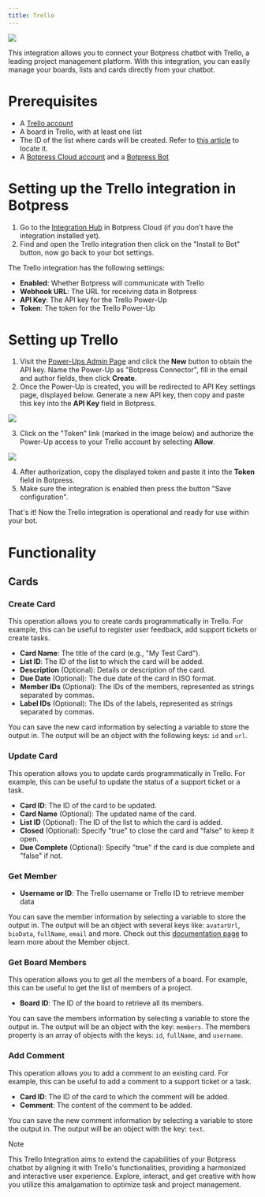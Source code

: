 ```yaml
---
title: Trello
---
```



<Img src="./trello.png" />

This integration allows you to connect your Botpress chatbot with Trello, a leading project management platform. With this integration, you can easily manage your boards, lists and cards directly from your chatbot.

# Prerequisites

* A [Trello account](https://trello.com/)
* A board in Trello, with at least one list
* The ID of the list where cards will be created. Refer to [this article](https://community.atlassian.com/t5/Trello-questions/How-do-I-find-the-LIST-ID/qaq-p/2272862) to locate it.
* A [Botpress Cloud account](https://sso.botpress.cloud) and a [Botpress Bot](https://botpress.com/docs/cloud/getting-started/create-and-publish-your-chatbot/)

# Setting up the Trello integration in Botpress

1. Go to the [Integration Hub](https://app.botpress.cloud/hub) in Botpress Cloud (if you don't have the integration installed yet).
2. Find and open the Trello integration then click on the "Install to Bot" button, now go back to your bot settings.

The Trello integration has the following settings:

* **Enabled**: Whether Botpress will communicate with Trello
* **Webhook URL**: The URL for receiving data in Botpress
* **API Key**: The API key for the Trello Power-Up
* **Token**: The token for the Trello Power-Up

# Setting up Trello

1. Visit the [Power-Ups Admin Page](https://trello.com/power-ups/admin) and click the **New** button to obtain the API key. Name the Power-Up as "Botpress Connector", fill in the email and author fields, then click **Create**.
2. Once the Power-Up is created, you will be redirected to API Key settings page, displayed below. Generate a new API key, then copy and paste this key into the **API Key** field in Botpress.

<Img src="./trello-apikey.png" />

3. Click on the "Token" link (marked in the image below) and authorize the Power-Up access to your Trello account by selecting **Allow**.

<Img src="./trello-token.png" />

4. After authorization, copy the displayed token and paste it into the **Token** field in Botpress.
5. Make sure the integration is enabled then press the button "Save configuration".

That's it! Now the Trello integration is operational and ready for use within your bot.

# Functionality

## Cards

### Create Card

This operation allows you to create cards programmatically in Trello. For example, this can be useful to register user feedback, add support tickets or create tasks.

* **Card Name**: The title of the card (e.g., "My Test Card").
* **List ID**: The ID of the list to which the card will be added.
* **Description** (Optional): Details or description of the card.
* **Due Date** (Optional): The due date of the card in ISO format.
* **Member IDs** (Optional): The IDs of the members, represented as strings separated by commas.
* **Label IDs** (Optional): The IDs of the labels, represented as strings separated by commas.

You can save the new card information by selecting a variable to store the output in. The output will be an object with the following keys: `id` and `url`.

### Update Card

This operation allows you to update cards programmatically in Trello. For example, this can be useful to update the status of a support ticket or a task.

* **Card ID**: The ID of the card to be updated.
* **Card Name** (Optional): The updated name of the card.
* **List ID** (Optional): The ID of the list to which the card is added.
* **Closed** (Optional): Specify "true" to close the card and "false" to keep it open.
* **Due Complete** (Optional): Specify "true" if the card is due complete and "false" if not.

### Get Member

* **Username or ID**: The Trello username or Trello ID to retrieve member data

You can save the member information by selecting a variable to store the output in. The output will be an object with several keys like: `avatarUrl`, `bioData`, `fullName`, `email` and more. Check out this [documentation page](https://developer.atlassian.com/cloud/trello/rest/api-group-members/) to learn more about the Member object.

### Get Board Members

This operation allows you to get all the members of a board. For example, this can be useful to get the list of members of a project.

* **Board ID**: The ID of the board to retrieve all its members.

You can save the members information by selecting a variable to store the output in. The output will be an object with the key: `members`. The members property is an array of objects with the keys: `id`, `fullName`, and `username`.

### Add Comment

This operation allows you to add a comment to an existing card. For example, this can be useful to add a comment to a support ticket or a task.

* **Card ID**: The ID of the card to which the comment will be added.
* **Comment**: The content of the comment to be added.

You can save the new comment information by selecting a variable to store the output in. The output will be an object with the key: `text`.

<Note>
Note

This Trello Integration aims to extend the capabilities of your Botpress chatbot by aligning it with Trello's functionalities, providing a harmonized and interactive user experience. Explore, interact, and get creative with how you utilize this amalgamation to optimize task and project management.
</Note>
